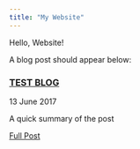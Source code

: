 ```yaml
---
title: "My Website"
---
```


Hello, Website!

A blog post should appear below:

<article>
<h3><a href="testblog.html">TEST BLOG</a></h3>
<div class="summary">
<span><i class="fa fa-calendar"></i>13 June 2017</span>
<p>A quick summary of the post</p>
<a class="btn btn-outline-primary btn-sm" href="testblog.html">Full Post</a>
</div>
</article>

